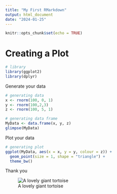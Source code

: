 ```yaml
---
title: "My First RMarkdown"
output: html_document
date: "2024-01-25"
---
```


```r
knitr::opts_chunk$set(echo = TRUE)
```

# Creating a Plot


```r
# library 
library(ggplot2)
library(dplyr)

```

Generate your data 

```r
# generating data
x <- rnorm(100, 0, 1)
y <- rnorm(100,2,3)
z <- rnorm(100, 5, 1)

# generating data frame 
MyData <- data.frame(x, y, z)
glimpse(MyData)
```

Plot your data 

```r
# generating plot 
ggplot(MyData, aes(x = x, y = y, colour = z)) + 
  geom_point(size = 1, shape = "triangle") + 
  theme_bw() 

```

Thank you 

![A lovely giant tortoise](https://upload.wikimedia.org/wikipedia/commons/thumb/a/aa/A._gigantea_Aldabra_Giant_Tortoise.jpg/1200px-A._gigantea_Aldabra_Giant_Tortoise.jpg) 



